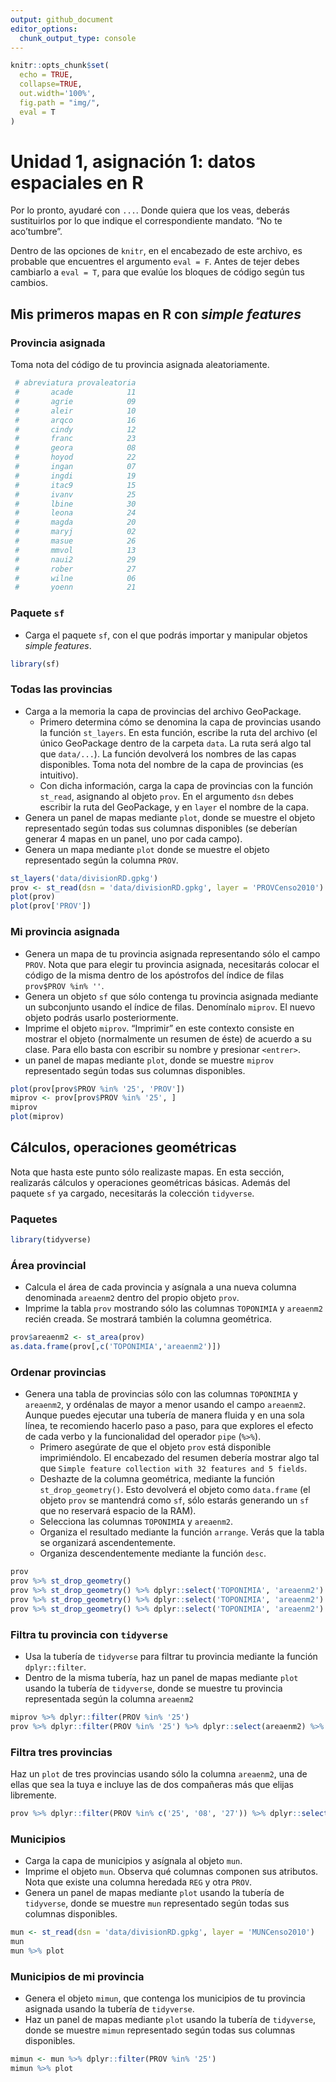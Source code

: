 ```yaml
---
output: github_document
editor_options: 
  chunk_output_type: console
---
```


```r
knitr::opts_chunk$set(
  echo = TRUE,
  collapse=TRUE,
  out.width='100%',
  fig.path = "img/",
  eval = T
)
```

# Unidad 1, asignación 1: datos espaciales en R

Por lo pronto, ayudaré con `...`. Donde quiera que los veas, deberás sustituirlos por lo que indique el correspondiente mandato. "No te aco'tumbre".

Dentro de las opciones de `knitr`, en el encabezado de este archivo, es probable que encuentres el argumento `eval = F`. Antes de tejer debes cambiarlo a `eval = T`, para que evalúe los bloques de código según tus cambios.

## Mis primeros mapas en R con *simple features*

### Provincia asignada

Toma nota del código de tu provincia asignada aleatoriamente.

```r
 # abreviatura provaleatoria
 #       acade            11
 #       agrie            09
 #       aleir            10
 #       arqco            16
 #       cindy            12
 #       franc            23
 #       geora            08
 #       hoyod            22
 #       ingan            07
 #       ingdi            19
 #       itac9            15
 #       ivanv            25
 #       lbine            30
 #       leona            24
 #       magda            20
 #       maryj            02
 #       masue            26
 #       mmvol            13
 #       naui2            29
 #       rober            27
 #       wilne            06
 #       yoenn            21
```


### Paquete `sf`

* Carga el paquete `sf`, con el que podrás importar y manipular objetos *simple features*.

```r
library(sf)
```

### Todas las provincias

* Carga a la memoria la capa de provincias del archivo GeoPackage.
    * Primero determina cómo se denomina la capa de provincias usando la función `st_layers`. En esta función, escribe la ruta del archivo (el único GeoPackage dentro de la carpeta `data`. La ruta será algo tal que `data/...`). La función devolverá los nombres de las capas disponibles. Toma nota del nombre de la capa de provincias (es intuitivo).
    * Con dicha información, carga la capa de provincias con la función `st_read`, asignando al objeto `prov`. En el argumento `dsn` debes escribir la ruta del GeoPackage, y en `layer` el nombre de la capa.
* Genera un panel de mapas mediante `plot`, donde se muestre el objeto representado según todas sus columnas disponibles (se deberían generar 4 mapas en un panel, uno por cada campo).
* Genera un mapa mediante `plot` donde se muestre el objeto representado según la columna `PROV`.

```r
st_layers('data/divisionRD.gpkg')
prov <- st_read(dsn = 'data/divisionRD.gpkg', layer = 'PROVCenso2010')
plot(prov)
plot(prov['PROV'])
```

### Mi provincia asignada

* Genera un mapa de tu provincia asignada representando sólo el campo `PROV`. Nota que para elegir tu provincia asignada, necesitarás colocar el código de la misma dentro de los apóstrofos del índice de filas `prov$PROV %in% ''`.
* Genera un objeto `sf` que sólo contenga tu provincia asignada mediante un subconjunto usando el índice de filas. Denomínalo `miprov`. El nuevo objeto podrás usarlo posteriormente.
* Imprime el objeto `miprov`. "Imprimir" en este contexto consiste en mostrar el objeto (normalmente un resumen de éste) de acuerdo a su clase. Para ello basta con escribir su nombre y presionar `<entrer>`.
* un panel de mapas mediante `plot`, donde se muestre `miprov` representado según todas sus columnas disponibles.


```r
plot(prov[prov$PROV %in% '25', 'PROV'])
miprov <- prov[prov$PROV %in% '25', ]
miprov
plot(miprov)
```

## Cálculos, operaciones geométricas

Nota que hasta este punto sólo realizaste mapas. En esta sección, realizarás cálculos y operaciones geométricas básicas. Además del paquete `sf` ya cargado, necesitarás la colección `tidyverse`.

### Paquetes

```r
library(tidyverse)
```

### Área provincial

* Calcula el área de cada provincia y asígnala a una nueva columna denominada `areaenm2` dentro del propio objeto  `prov`.
* Imprime la tabla `prov` mostrando sólo las columnas `TOPONIMIA` y `areaenm2` recién creada. Se mostrará también la columna geométrica.

```r
prov$areaenm2 <- st_area(prov)
as.data.frame(prov[,c('TOPONIMIA','areaenm2')])
```

### Ordenar provincias

* Genera una tabla de provincias sólo con las columnas `TOPONIMIA` y `areaenm2`, y ordénalas de mayor a menor usando el campo `areaenm2`. Aunque puedes ejecutar una tubería de manera fluida y en una sola línea, te recomiendo hacerlo paso a paso, para que explores el efecto de cada verbo y la funcionalidad del operador `pipe` (` %>% `).
    * Primero asegúrate de que el objeto `prov` está disponible imprimiéndolo. El encabezado del resumen debería mostrar algo tal que  `Simple feature collection with 32 features and 5 fields`.
    * Deshazte de la columna geométrica, mediante la función `st_drop_geometry()`. Esto devolverá el objeto como `data.frame` (el objeto `prov` se mantendrá como `sf`, sólo estarás generando un `sf` que no reservará espacio de la RAM).
    * Selecciona las columnas `TOPONIMIA` y `areaenm2`.
    * Organiza el resultado mediante la función `arrange`. Verás que la tabla se organizará ascendentemente.
    * Organiza descendentemente mediante la función `desc`.

```r
prov
prov %>% st_drop_geometry()
prov %>% st_drop_geometry() %>% dplyr::select('TOPONIMIA', 'areaenm2')
prov %>% st_drop_geometry() %>% dplyr::select('TOPONIMIA', 'areaenm2') %>% arrange(areaenm2)
prov %>% st_drop_geometry() %>% dplyr::select('TOPONIMIA', 'areaenm2') %>% arrange(desc(areaenm2))
```

### Filtra tu provincia con `tidyverse`

* Usa la tubería de `tidyverse` para filtrar tu provincia mediante la función `dplyr::filter`.
* Dentro de la misma tubería, haz un panel de mapas mediante `plot` usando la tubería de `tidyverse`, donde se muestre tu provincia representada según la columna `areaenm2`

```r
miprov %>% dplyr::filter(PROV %in% '25')
prov %>% dplyr::filter(PROV %in% '25') %>% dplyr::select(areaenm2) %>% plot
```

### Filtra tres provincias

Haz un `plot` de tres provincias usando sólo la columna `areaenm2`, una de ellas que sea la tuya e incluye las de dos compañeras más que elijas libremente.

```r
prov %>% dplyr::filter(PROV %in% c('25', '08', '27')) %>% dplyr::select(areaenm2) %>% plot
```

### Municipios

* Carga la capa de municipios y asígnala al objeto `mun`.
* Imprime el objeto `mun`. Observa qué columnas componen sus atributos. Nota que existe una columna heredada `REG` y otra `PROV`.
* Genera un panel de mapas mediante `plot` usando la tubería de `tidyverse`, donde se muestre `mun` representado según todas sus columnas disponibles.

```r
mun <- st_read(dsn = 'data/divisionRD.gpkg', layer = 'MUNCenso2010')
mun
mun %>% plot
```

### Municipios de mi provincia

* Genera el objeto `mimun`, que contenga los municipios de tu provincia asignada usando la tubería de `tidyverse`.
* Haz un panel de mapas mediante `plot` usando la tubería de `tidyverse`, donde se muestre `mimun` representado según todas sus columnas disponibles.

```r
mimun <- mun %>% dplyr::filter(PROV %in% '25')
mimun %>% plot
```

